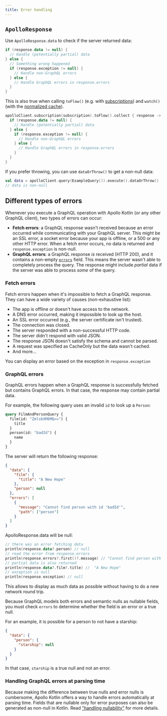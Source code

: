 ```yaml
---
title: Error handling
---
```


## `ApolloResponse` 

Use `ApolloResponse.data` to check if the server returned data:

```kotlin
if (response.data != null) {
  // Handle (potentially partial) data
} else {
  // Something wrong happened
  if (response.exception != null) {
    // Handle non-GraphQL errors
  } else {
    // Handle GraphQL errors in response.errors
  }
}
```

This is also true when calling `toFlow()` (e.g. with [subscriptions](../essentials/subscription)) and `watch()` (with the [normalized cache](../caching/query-watchers)).

```kotlin
apolloClient.subscription(subscription).toFlow().collect { response ->
  if (response.data != null) {
    // Handle (potentially partial) data
  } else {
    if (response.exception != null) {
      // Handle non-GraphQL errors
    } else {
      // Handle GraphQL errors in response.errors
    }
  }
}
```

If you prefer throwing, you can use `dataOrThrow()` to get a non-null data:

```kotlin
val data = apolloClient.query(ExampleQuery()).execute().dataOrThrow()
// data is non-null
```

## Different types of errors

Whenever you execute a GraphQL operation with Apollo Kotlin (or any other GraphQL client), two types of errors can occur:

* **Fetch errors**: a GraphQL response wasn't received because an error occurred while communicating with your GraphQL server. This might be an SSL error, a socket error because your app is offline, or a 500 or any other HTTP error. When a fetch error occurs, no data is returned and `response.exception` is non-null.
* **GraphQL errors**: a GraphQL response _is_ received (HTTP 200), and it contains a non-empty [`errors`](https://spec.graphql.org/draft/#sec-Errors) field. This means the server wasn't able to completely process the query. The response might include _partial_ data if the server was able to process _some_ of the query.

### Fetch errors

Fetch errors happen when it's impossible to fetch a GraphQL response. They can have a wide variety of causes (non-exhaustive list):

* The app is offline or doesn't have access to the network.
* A DNS error occurred, making it impossible to look up the host.
* An SSL error occurred (e.g., the server certificate isn't trusted).
* The connection was closed.
* The server responded with a non-successful HTTP code.
* The server didn't respond with valid JSON.
* The response JSON doesn't satisfy the schema and cannot be parsed.
* A request was specified as CacheOnly but the data wasn't cached.
* And more...

You can display an error based on the exception in `response.exception`  

### GraphQL errors

GraphQL errors happen when a GraphQL response is successfully fetched but contains GraphQL errors. In that case, the response may contain partial data. 

For example, the following query uses an invalid `id` to look up a `Person`:

```graphql
query FilmAndPersonQuery {
  film(id: "ZmlsbXM6MQ==") {
    title
  }
  person(id: "badId") {
    name
  }
}
```

The server will return the following response:

```json
{
  "data": {
    "film": {
      "title": "A New Hope"
    },
    "person": null
  },
  "errors": [
    {
      "message": "Cannot find person with id 'badId'",
      "path": ["person"]
    }
  ]
}
```

ApolloResponse.data will be null:

```kotlin
// there was an error fetching data
println(response.data?.person) // null
// read the error from response.errors
println(response.errors?.first()?.message) // "Cannot find person with id 'badId'"
// partial data is also returned
println(response.data?.film?.title) //  "A New Hope"
// exception is null
println(response.exception) // null
```

This allows to display as much data as possible without having to do a new network round trip.

Because GraphQL models both errors and semantic nulls as nullable fields, you must check `errors` to determine whether the field is an error or a true null.

For an example, it is possible for a person to not have a starship:

```json
{
  "data": {
    "person": {
      "starship": null
    }
  }
}
```

In that case, `starship` is a true null and not an error. 

### Handling GraphQL errors at parsing time

Because making the difference between true nulls and error nulls is cumbersome, Apollo Kotlin offers a way to handle errors automatically at parsing time. Fields that are nullable only for error purposes can also be generated as non-null in Kotlin. Read ["handling nullability"](../advanced/nullability) for more details.

